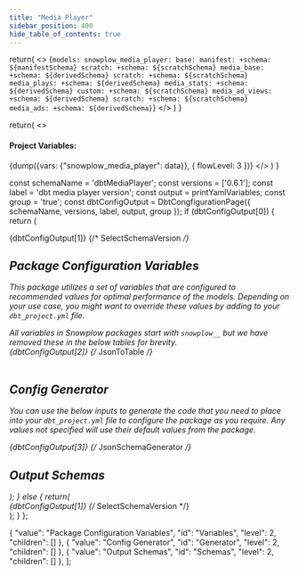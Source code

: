 ```yaml
---
title: "Media Player"
sidebar_position: 400
hide_table_of_contents: true
---
```



  return(
    <>
    <CodeBlock language="yaml">
    {`models:
  snowplow_media_player:
    base:
      manifest:
        +schema: ${manifestSchema}
      scratch:
        +schema: ${scratchSchema}
    media_base:
      +schema: ${derivedSchema}
      scratch:
        +schema: ${scratchSchema}
    media_plays:
      +schema: ${derivedSchema}
    media_stats:
      +schema: ${derivedSchema}
    custom:
      +schema: ${scratchSchema}
    media_ad_views:
      +schema: ${derivedSchema}
      scratch:
        +schema: ${scratchSchema}
    media_ads:
      +schema: ${derivedSchema}`}
        </CodeBlock>
    </>
  )
}

  return(
    <>
      <h4>Project Variables:</h4>
      <CodeBlock language="yaml">{dump({vars: {"snowplow_media_player": data}}, { flowLevel: 3 })}</CodeBlock>
    </>
  )
}

  const schemaName = 'dbtMediaPlayer';
  const versions = ['0.6.1'];
  const label = 'dbt media player version';
  const output = printYamlVariables;
  const group = 'true';
  const dbtConfigOutput = DbtCongfigurationPage({
    schemaName,
    versions,
    label,
    output,
    group
  });
  if (dbtConfigOutput[0]) {
    return (
      <div>
        {dbtConfigOutput[1]} {/* SelectSchemaVersion */}
        <br/>
        <h2 id="Variables">Package Configuration Variables</h2>
        <p>This package utilizes a set of variables that are configured to recommended values for optimal performance of the models. Depending on your use case, you might want to override these values by adding to your <code>dbt_project.yml</code> file.</p>
        <Admonition type="note">
          All variables in Snowplow packages start with `snowplow__` but we have removed these in the below tables for brevity.
        </Admonition>
        <br/>
        {dbtConfigOutput[2]} {/* JsonToTable */}
        <br/>
        <br/>
        <h2 id="Generator">Config Generator</h2>
        <p>You can use the below inputs to generate the code that you need to place into your <code>dbt_project.yml</code> file to configure the package as you require. Any values not specified will use their default values from the package.</p>
        {dbtConfigOutput[3]} {/* JsonSchemaGenerator */}
        <br/>
        <h2 id="Schemas">Output Schemas</h2>
        <DbtSchemas/>
        <SchemaSetter output={printSchemaVariables}/>
      </div>
    );
  } else {
    return(
      <div>
        {dbtConfigOutput[1]} {/* SelectSchemaVersion */}
      </div>
    );
  }
};

<MyMdxComponent/>

{
  "value": "Package Configuration Variables",
  "id": "Variables",
  "level": 2,
  "children": []
},
{
  "value": "Config Generator",
  "id": "Generator",
  "level": 2,
  "children": []
},
{
  "value": "Output Schemas",
  "id": "Schemas",
  "level": 2,
  "children": []
},
];
